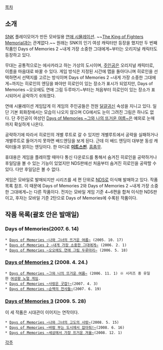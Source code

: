 [[목차]]
== 소개 ==
[[SNK]] 플레이모어가 만든 모바일용 [[연애 시뮬레이션]]. ~~[[The King of Fighters Memorial]]과는 관계없다.~~
원래는 SNK의 인기 여성 캐릭터만 등장을 했지만 두 번째 작품인 Days of Memories 2 ~내게 가장 소중한 그대에게~부터는 오리지널 캐릭터도 등장하고 있다.

무대는 공통적으로는 에사카라고 하는 가상의 도시이며, [[주인공]]은 오리지널 캐릭터로, 이름을 마음대로 바꿀 수 있다.
게임 방식은 지정된 시간에 맵을 돌아다니며 히로인을 선택하면서 선택지를 고르는 방식이며 Days of Memories 2 ~내게 가장 소중한 그대에게~까지는 히로인의 엔딩을 봐야만 히로인이 있는 장소가 표시가 되었지만, Days of Memories ~오오에도 연애 그림 두루마기~부터는 처음부터 히로인이 있는 장소가 표시되어서 공략하기 쉬워졌다.

연애 시뮬레이션 게임답게 이 게임의 주인공들은 전원 [[달걀귀신]] 속성을 지니고 있다. 일단 기본 회화창에서는 모습이 나오지 않으며 CG에서도 눈이 그려진 그림은 하나도 없다. 단 주인공이 여성인 [[Days of Memories ~그와 나의 뜨거운 여름~]]은 예외로 눈매까지 확실하게 나온다.

공략하기에 따라서 히로인의 개별 루트로 갈 수 있지만 개별루트에서 공략을 실패하거나 개별루트로 들어가지 못하면 배드엔딩을 보게 된다. 근데 이 배드 엔딩이 대부분 동성 캐릭터들과 얽히는 엔딩이다. 한 마디로 '''[[미트스핀]]'''. [[흠좀무]].

휴대용은 게임을 플레이할 때마다 통신 다운로드를 통해서 숨겨진 히로인을 공략하거나 후일담을 볼 수 있는 기능이 있었지만 NDS판에선 처음부터 숨겨진 히로인을 공략할 수 있다. 다만 후일담은 볼 수 없다.

게임은 모바일로 발매되지만 시리즈를 세 편 단위로 [[NDS]]로 이식해 발매하고 있다. 작품 목록 참조.
이 때문에 Days of Memories 2와 Days of Memories 2 ~내게 가장 소중한 그대에게~는 다른 작품이다. 전자는 모바일 게임 기준 4~6편을 합쳐 이식한 NDS판이고, 후자는 모바일 기준 2탄으로 Days of Memories에 수록된 작품이다.

== 작품 목록(괄호 안은 발매일) == 
=== Days of Memories(2007. 6. 14) === 
 * [[Days of Memories ~나와 그녀의 뜨거운 여름~]] (2005. 10. 17)
 * [[Days of Memories 2 ~내게 가장 소중한 그대에게~]] (2006. 2. 1)
 * [[Days of Memories ~오오에도 연애 그림 두루마리~]] (2006. 5. 18)

=== [[Days of Memories 2]] (2008. 4. 24.) === 
 * [[Days of Memories ~그와 나의 뜨거운 여름~]] (2006. 11. 1) ※ 시리즈 중 유일한 [[여성향 노멀 게임]].
 * [[Days of Memories ~사랑은 굿쟙!~]](2007. 4. 3)
 * [[Days of Memories ~순백의 천사들~]](2007. 6. 19) 

=== [[Days of Memories 3]] (2009. 5. 28) ===
이 세 작품은 시대관이 이어지는 연작이다.
 * [[Days of Memories ~나와 그녀의 고도의 사랑~]](2008. 5. 15)
 * [[Days of Memories ~바람 부는 도시에서 잡아줘!~]](2008. 6. 16) 
 * [[Days of Memories ~세상에서 가장 뜨거운 겨울~]](2008. 12. 1)

[[각주]]
